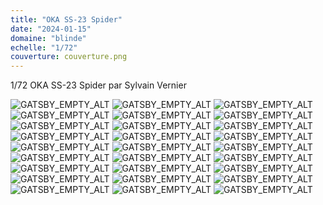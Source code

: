 ```yaml
---
title: "OKA SS-23 Spider"
date: "2024-01-15"
domaine: "blinde"
echelle: "1/72"
couverture: couverture.png
---
```


1/72 OKA SS-23 Spider par Sylvain Vernier

![GATSBY_EMPTY_ALT](./oka-maddog-01.jpg)
![GATSBY_EMPTY_ALT](./oka-maddog-02.jpg)
![GATSBY_EMPTY_ALT](./oka-maddog-03.jpg)
![GATSBY_EMPTY_ALT](./oka-maddog-04.jpg)
![GATSBY_EMPTY_ALT](./oka-maddog-05.jpg)
![GATSBY_EMPTY_ALT](./oka-maddog-06.jpg)
![GATSBY_EMPTY_ALT](./oka-maddog-07.jpg)
![GATSBY_EMPTY_ALT](./oka-maddog-08.jpg)
![GATSBY_EMPTY_ALT](./oka-maddog-09.jpg)
![GATSBY_EMPTY_ALT](./oka-maddog-10.jpg)
![GATSBY_EMPTY_ALT](./oka-maddog-11.jpg)
![GATSBY_EMPTY_ALT](./oka-maddog-12.jpg)
![GATSBY_EMPTY_ALT](./oka-maddog-13.jpg)
![GATSBY_EMPTY_ALT](./oka-maddog-14.jpg)
![GATSBY_EMPTY_ALT](./oka-maddog-15.jpg)
![GATSBY_EMPTY_ALT](./oka-maddog-16.jpg)
![GATSBY_EMPTY_ALT](./oka-maddog-17.jpg)
![GATSBY_EMPTY_ALT](./oka-maddog-18.jpg)
![GATSBY_EMPTY_ALT](./oka-maddog-19.jpg)
![GATSBY_EMPTY_ALT](./oka-maddog-20.jpg)
![GATSBY_EMPTY_ALT](./oka-maddog-21.jpg)
![GATSBY_EMPTY_ALT](./oka-maddog-22.jpg)
![GATSBY_EMPTY_ALT](./oka-maddog-23.jpg)
![GATSBY_EMPTY_ALT](./oka-maddog-24.jpg)
![GATSBY_EMPTY_ALT](./oka-maddog-25.jpg)
![GATSBY_EMPTY_ALT](./oka-maddog-26.jpg)
![GATSBY_EMPTY_ALT](./oka-maddog-27.jpg)
